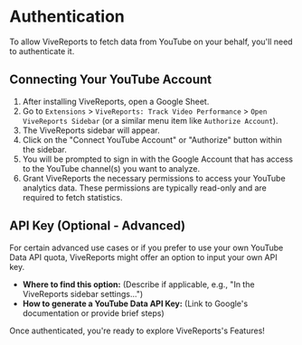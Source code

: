 # Authentication

To allow ViveReports to fetch data from YouTube on your behalf, you'll need to authenticate it.

## Connecting Your YouTube Account

1.  After installing ViveReports, open a Google Sheet.
2.  Go to `Extensions` > `ViveReports: Track Video Performance` > `Open ViveReports Sidebar` (or a similar menu item like `Authorize Account`).
3.  The ViveReports sidebar will appear.
4.  Click on the "Connect YouTube Account" or "Authorize" button within the sidebar.
5.  You will be prompted to sign in with the Google Account that has access to the YouTube channel(s) you want to analyze.
6.  Grant ViveReports the necessary permissions to access your YouTube analytics data. These permissions are typically read-only and are required to fetch statistics.

## API Key (Optional - Advanced)

For certain advanced use cases or if you prefer to use your own YouTube Data API quota, ViveReports might offer an option to input your own API key.

- **Where to find this option:** (Describe if applicable, e.g., "In the ViveReports sidebar settings...")
- **How to generate a YouTube Data API Key:** (Link to Google's documentation or provide brief steps)

Once authenticated, you're ready to explore ViveReports's Features!
